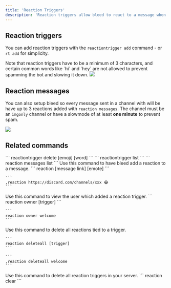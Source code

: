 ```yaml
---
title: 'Reaction Triggers'
description: 'Reaction triggers allow bleed to react to a message when a condition is met, like having a certain word in a message.'
---
```


## Reaction triggers

You can add reaction triggers with the `reactiontrigger add` command - or `rt add` for simplicity. 

<Info>
  Note that reaction triggers have to be a minimum of 3 characters, and certain common words like `hi` and `hey` are not allowed to prevent spamming the bot and slowing it down.
</Info>

<Frame caption="Simple reactiontrigger setup" type="glass">
  <img src="https://bleed.bot/img/reaction_trigger.png" />
</Frame>

## Reaction messages
You can also setup bleed so every message sent in a channel with will be have up to 3 reactions added with `reaction messages`. 
The channel must be an `imgonly` channel or have a slowmode of at least **one minute** to prevent spam.

<Frame caption="Reaction messages setup" type="glass">
  <img src="https://bleed.bot/img/reaction_messages.png" />
</Frame>

## Related commands

<AccordionGroup>
  <Accordion title="Delete a reaction trigger">
    ```
    reactiontrigger delete [emoji] [word]
    ```
  </Accordion>

  <Accordion title="List all reaction triggers">
    ```
    reactiontrigger list
    ```
  </Accordion>

  <Accordion title="List all reaction messages">
    ```
    reaction messages list
    ```
  </Accordion>
  
  <Accordion title="Manually add a reaction">
    Use this command to have bleed add a reaction to a message.
    ```
    reaction [message link] [emote]
    ```
    
    ```
    ,reaction https://discord.com/channels/xxx 😂
    ```
  </Accordion>
  <Accordion title="Find the owner of a trigger">
  Use this command to view the user which added a reaction trigger.
    ```
    reaction owner [trigger]
    ```
    
    ```
    reaction owner welcome
    ```
  </Accordion>
  
  <Accordion title="Delete all reactions for a trigger">
    Use this command to delete all reactions tied to a trigger.
    
    ```
    reaction deleteall [trigger]
    ```
    
    ```
    ,reaction deleteall welcome
    ```
  </Accordion>
  
  <Accordion title="Delete all reaction triggers">
    Use this command to delete all reaction triggers in your server.
    ```
    reaction clear
    ```
  </Accordion>
</AccordionGroup>

